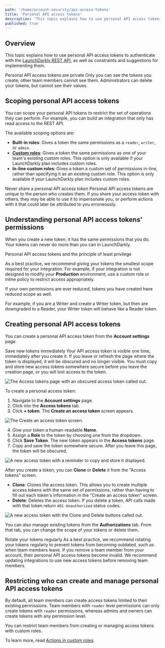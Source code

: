 ```yaml
---
path: '/home/account-security/api-access-tokens'
title: 'Personal API access tokens'
description: 'This topic explains how to use personal API access tokens to authenticate with the LaunchDarkly REST API.'
published: true
---
```


## Overview

This topic explains how to use personal API access tokens to authenticate with the [LaunchDarkly REST API](https://apidocs.launchdarkly.com), as well as constraints and suggestions for implementing them.

<Callout intent="info">
  <CalloutTitle>Personal API access tokens are private</CalloutTitle>
  <CalloutDescription>
    Only you can see the tokens you create; other team members cannot see them. Administrators can delete your tokens,
    but cannot see their values.
  </CalloutDescription>
</Callout> 

## Scoping personal API access tokens

You can scope your personal API tokens to restrict the set of operations they can perform. For example, you can build an integration that only has read access to the REST API.

The available scoping options are:

- **Built-in roles**: Gives a token the same permissions as a `reader`, `writer`, or `admin`.
- **[Custom roles](/home/account-security/custom-roles)**: Gives a token the same permissions as one of your team's existing custom roles. This option is only available if your LaunchDarkly plan includes custom roles.
- **In-line custom roles**: Gives a token a custom set of permissions in-line, rather than specifying it as an existing custom role. This option is only available if your LaunchDarkly plan includes custom roles.

<Callout intent="warning">
  <CalloutTitle>Never share a personal API access token</CalloutTitle>
  <CalloutDescription>
    Personal API access tokens are unique to the person who creates them. If you share your access token with others,
    they may be able to use it to impersonate you, or perform actions with it that could later be attributed to you
    erroneously.
  </CalloutDescription>
</Callout> 

## Understanding personal API access tokens' permissions

When you create a new token, it has the same permissions that you do. Your tokens can never do more than you can in LaunchDarkly.

<Callout intent="info">
  <CalloutTitle>Personal API access tokens and the principle of least privilege</CalloutTitle>
  <CalloutDescription>

As a best practice, we recommend giving your tokens the smallest scope required for your integration. For example,
if your integration is not designed to modify your **Production** environment, use a custom role or inline policy to
restrict access appropriately.

  </CalloutDescription>
</Callout> 

If your own permissions are ever reduced, tokens you have created have reduced scope as well.

For example, if you are a Writer and create a Writer token, but then are downgraded to a Reader, your Writer token will behave like a Reader token.

## Creating personal API access tokens

You can create a personal API access token from the **Account settings** page.

<Callout intent="alert">
  <CalloutTitle>Save new tokens immediately</CalloutTitle>
  <CalloutDescription>
    Your API access token is visible one time, immediately after you create it. If you leave or refresh the page where the token is displayed, it will be obscured and no longer visible. You must copy and store new access tokens somewhere secure before you leave the creation page, or you will lost access to the token.
  </CalloutDescription>
</Callout> 

![The Access tokens page with an obscured access token called out.](../../images/settings-access-tokens-obscured-callout.png) 

To create a personal access token:

1. Navigate to the **Account settings** page.
2. Click into the **Access tokens** tab.
3. Click **+ token**. The **Create an access token** screen appears.

![The Create an access token screen.](../../images/settings-access-tokens.png) 

4. Give your token a human-readable **Name**.
5. Assign a **Role** to the token by choosing one from the dropdown.
6. Click **Save Token**. The new token appears in the **Access tokens** page. 
7. Copy and save the token somewhere secure. After you leave this page, the token will be obscured.

![A new access token with a reminder to copy and store it displayed.](../../images/settings-access-tokens-notification.png)

After you create a token, you can **Clone** or **Delete** it from the "Access tokens" screen.

* **Clone**: Clones the access token. This allows you to create multiple access tokens with the same set of permissions, rather than having to fill out each token's information in the "Create an access token" screen.
* **Delete**: Deletes the access token. If you delete a token, API calls made with that token return `401 Unauthorized` status codes.

![A new access token with the Clone and Delete buttons called out.](../../images/settings-access-tokens-clone-delete-callout.png)

You can also manage existing tokens from the **Authorizations** tab. From that tab, you can change the scope of your tokens or delete them.

<Callout intent="alert">
  <CalloutTitle>Rotate your tokens regularly</CalloutTitle>
  <CalloutDescription>
    As a best practice, we recommend rotating your tokens regularly to prevent tokens from becoming outdated, such as
    when team members leave. If you remove a team member from your account, their personal API access tokens become
    invalid. We recommend updating integrations to use new access tokens before removing team members.
  </CalloutDescription>
</Callout> 

## Restricting who can create and manage personal API access tokens

By default, all team members can create access tokens limited to their existing permissions. Team members with `reader` level permissions can only create tokens with `reader` permissions, whereas admins and owners can create tokens with any permission level.

You can restrict team members from creating or managing access tokens with custom roles.

To learn more, read [Actions in custom roles](/home/account-security/custom-roles/actions).